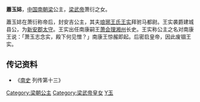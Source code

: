 {{東亞女性歷史人物
| 名稱=蕭玉娡
| 身份=[[梁朝|梁朝]]公主
| 畫像=
| 說明=
| 姓=萧
| 名=
| 封爵=[[公主|公主]]
| 位號=
| 封號=安吉公主
| 出生年=
| 逝世年=
| 諡號=
| 墳墓=
| 父親=[[萧衍|萧衍]]
| 夫=[[王实|王实]]
| 夫之父=[[王莹|王莹]]
|}}
'''蕭玉娡'''，[[中国|中国]][[南朝梁|南朝梁]]公主，[[梁武帝|梁武帝]]萧衍之女。

蕭玉娡在萧衍称帝后，封安吉公主，其夫[[琅琊王氏|琅琊王氏]][[王实|王实]]拜驸马都尉。王实袭爵建城县公，为[[新安郡|新安郡]][[太守|太守]]。王实出任南康嗣王[[萧会理|萧会理]][[湘州|湘州]]长史。王实称公主之名对南康王说：「萧玉志念实，殿下何见憎？」南康王惊赧即起。后密启皇帝，因此废锢王实。

== 传记资料 ==
* 《[[南史|南史]] 列传第十三》
[[Category:梁朝公主|Category:梁朝公主]]
[[Category:梁武帝皇女|Category:梁武帝皇女]]
[[Category:蘭陵蕭氏|Y玉]]